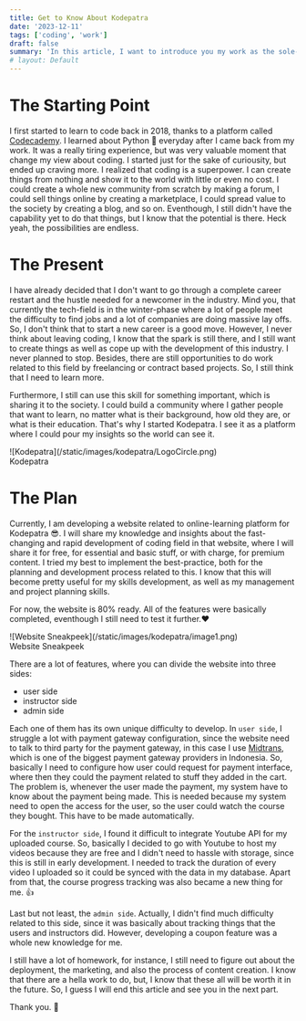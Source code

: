 ```yaml
---
title: Get to Know About Kodepatra
date: '2023-12-11'
tags: ['coding', 'work']
draft: false
summary: 'In this article, I want to introduce you my work as the sole-creator of Kodepatra, an online learning platform where you can learn about programming stuff.'
# layout: Default
---
```


# The Starting Point

I first started to learn to code back in 2018, thanks to a platform called [Codecademy](https://www.codecademy.com/). I learned about Python 🐍 everyday after I came back from my work. It was a really tiring experience, but was very valuable moment that change my view about coding. I started just for the sake of curiousity, but ended up craving more. I realized that coding is a superpower. I can create things from nothing and show it to the world with little or even no cost. I could create a whole new community from scratch by making a forum, I could sell things online by creating a marketplace, I could spread value to the society by creating a blog, and so on. Eventhough, I still didn't have the capability yet to do that things, but I know that the potential is there. Heck yeah, the possibilities are endless.

# The Present

I have already decided that I don't want to go through a complete career restart and the hustle needed for a newcomer in the industry. Mind you, that currently the tech-field is in the winter-phase where a lot of people meet the difficulty to find jobs and a lot of companies are doing massive lay offs. So, I don't think that to start a new career is a good move. However, I never think about leaving coding, I know that the spark is still there, and I still want to create things as well as cope up with the development of this industry. I never planned to stop. Besides, there are still opportunities to do work related to this field by freelancing or contract based projects. So, I still think that I need to learn more.

Furthermore, I still can use this skill for something important, which is sharing it to the society. I could build a community where I gather people that want to learn, no matter what is their background, how old they are, or what is their education. That's why I started Kodepatra. I see it as a platform where I could pour my insights so the world can see it.

<div className="flex items-center justify-center">
  <div className="w-72 ">
    ![Kodepatra](/static/images/kodepatra/LogoCircle.png)
    <div className="mb-8 grid place-items-center font-bold">Kodepatra</div>
  </div>
</div>

# The Plan

Currently, I am developing a website related to online-learning platform for Kodepatra 😎. I will share my knowledge and insights about the fast-changing and rapid development of coding field in that website, where I will share it for free, for essential and basic stuff, or with charge, for premium content. I tried my best to implement the best-practice, both for the planning and development process related to this. I know that this will become pretty useful for my skills development, as well as my management and project planning skills.

For now, the website is 80% ready. All of the features were basically completed, eventhough I still need to test it further.❤️

<div className="my-1 w-full overflow-hidden ">
  ![Website Sneakpeek](/static/images/kodepatra/image1.png)
  <div className="mb-8 grid place-items-center font-bold">Website Sneakpeek</div>
</div>

There are a lot of features, where you can divide the website into three sides:

- user side
- instructor side
- admin side

Each one of them has its own unique difficulty to develop. In `user side`, I struggle a lot with payment gateway configuration, since the website need to talk to third party for the payment gateway, in this case I use [Midtrans](https://midtrans.com/), which is one of the biggest payment gateway providers in Indonesia. So, basically I need to configure how user could request for payment interface, where then they could the payment related to stuff they added in the cart. The problem is, whenever the user made the payment, my system have to know about the payment being made. This is needed because my system need to open the access for the user, so the user could watch the course they bought. This have to be made automatically.

For the `instructor side`, I found it difficult to integrate Youtube API for my uploaded course. So, basically I decided to go with Youtube to host my videos because they are free and I didn't need to hassle with storage, since this is still in early development. I needed to track the duration of every video I uploaded so it could be synced with the data in my database. Apart from that, the course progress tracking was also became a new thing for me. 👍

Last but not least, the `admin side`. Actually, I didn't find much difficulty related to this side, since it was basically about tracking things that the users and instructors did. However, developing a coupon feature was a whole new knowledge for me.

I still have a lot of homework, for instance, I still need to figure out about the deployment, the marketing, and also the process of content creation. I know that there are a hella work to do, but, I know that these all will be worth it in the future. So, I guess I will end this article and see you in the next part.

Thank you. 🙏
